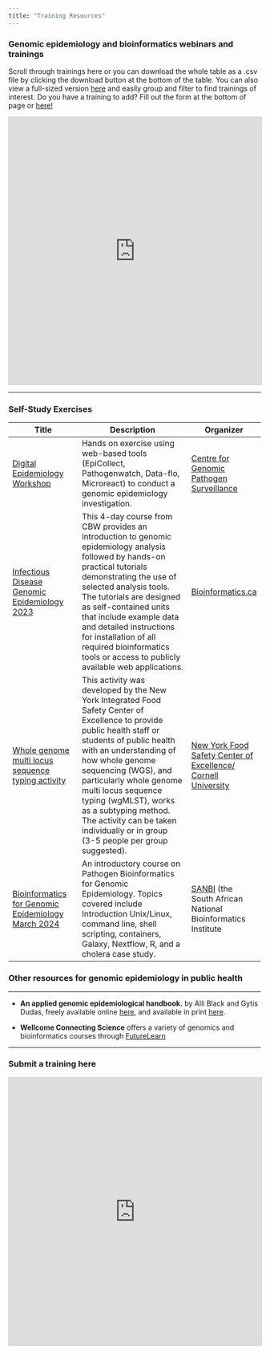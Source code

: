 ```yaml
---
title: "Training Resources"
---
```


### **Genomic epidemiology and bioinformatics webinars and trainings**

Scroll through trainings here or you can download the whole table as a .csv file by clicking the download button at the bottom of the table. You can also view a full-sized version [here](https://airtable.com/appSloVkGaZAs0rOi/shr7x7TUgj219Hviy/tbldTWOW4A0chCvWu?backgroundColor=teal&viewControls=on) and easily group and filter to find trainings of interest. Do you have a training to add? Fill out the form at the bottom of page or [here!](https://airtable.com/appmUnvJg52dKORs1/pagYFaWvixEd9vfnv/form)

```{=html}
<iframe class="airtable-embed" src="https://airtable.com/embed/appSloVkGaZAs0rOi/shr7x7TUgj219Hviy?backgroundColor=teal&viewControls=on" frameborder="0" onmousewheel="" width="100%" height="533" style="background: transparent; border: 1px solid #ccc;"></iframe>
```

------------------------------------------------------------------------

### Self-Study Exercises

| Title                                                                                                                         | Description                                                                                                                                                                                                                                                                                                                                                                                           | Organizer                                                                                                                 |
|----------------------|------------------------------------|-------------------|
| [Digital Epidemiology Workshop](https://cgps-group.github.io/digitalepiworkshop/hands-on/exercise.html)                       | Hands on exercise using web-based tools (EpiCollect, Pathogenwatch, Data-flo, Microreact) to conduct a genomic epidemiology investigation.                                                                                                                                                                                                                                                            | [Centre for Genomic Pathogen Surveillance](pathogensurveillance.net)                                                      |
| [Infectious Disease Genomic Epidemiology 2023](https://bioinformaticsdotca.github.io/IDE_2023)                                | This 4-day course from CBW provides an introduction to genomic epidemiology analysis followed by hands-on practical tutorials demonstrating the use of selected analysis tools. The tutorials are designed as self-contained units that include example data and detailed instructions for installation of all required bioinformatics tools or access to publicly available web applications.        | [Bioinformatics.ca](bioinformatics.ca)                                                                                    |
| [Whole genome multi locus sequence typing activity](https://cals.cornell.edu/new-york-integrated-food-safety/wgmlst-activity) | This activity was developed by the New York Integrated Food Safety Center of Excellence to provide public health staff or students of public health with an understanding of how whole genome sequencing (WGS), and particularly whole genome multi locus sequence typing (wgMLST), works as a subtyping method. The activity can be taken individually or in group (3-5 people per group suggested). | [New York Food Safety Center of Excellence/ Cornell University](https://cals.cornell.edu/new-york-integrated-food-safety) |
| [Bioinformatics for Genomic Epidemiology March 2024](https://pathogen-genomics-march-2024.sanbi.ac.za/)                       | An introductory course on Pathogen Bioinformatics for Genomic Epidemiology. Topics covered include Introduction Unix/Linux, command line, shell scripting, containers, Galaxy, Nextflow, R, and a cholera case study.                                                                                                                                                                                 | [SANBI](https://www.sanbi.ac.za/) (the South African National Bioinformatics Institute                                    |

### **Other resources for genomic epidemiology in public health**

------------------------------------------------------------------------

-   **An applied genomic epidemiological handbook.** by Alli Black and Gytis Dudas, freely available online [here](https://alliblk.github.io/genepi-book/), and available in print [here](https://www.taylorfrancis.com/books/edit/10.1201/9781003409809/applied-genomic-epidemiology-handbook-allison-black-gytis-dudas).

-   **Wellcome Connecting Science** offers a variety of genomics and bioinformatics courses through [FutureLearn](https://www.futurelearn.com/partners/wellcome-genome-campus)

------------------------------------------------------------------------

### Submit a training here

```{=html}
<iframe class="airtable-embed" src="https://airtable.com/embed/appmUnvJg52dKORs1/pagYFaWvixEd9vfnv/form" frameborder="0" onmousewheel="" width="100%" height="533" style="background: transparent; border: 1px solid #ccc;"\>\</iframe\>
```
